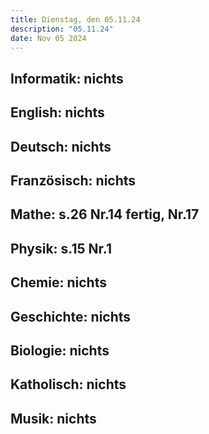 ```yaml
---
title: Dienstag, den 05.11.24
description: "05.11.24"
date: Nov 05 2024
---
```


## Informatik: nichts
## English: nichts
## Deutsch: nichts
## Französisch: nichts
## Mathe: s.26 Nr.14 fertig, Nr.17
## Physik: s.15 Nr.1
## Chemie: nichts
## Geschichte: nichts
## Biologie: nichts
## Katholisch: nichts
## Musik: nichts